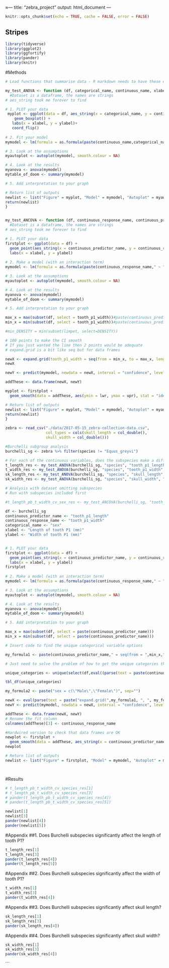 ≈---
title: "zebra_project"
output: html_document
---

```r
knitr::opts_chunk$set(echo = TRUE, cache = FALSE, error = FALSE)
```

## Stripes

```r
library(tidyverse)
library(ggplot2)
library(ggfortify)
library(pander)
library(knitr)
```

#Methods


```r
# Load functions that summarise data - R markdown needs to have these up front

my_test_ANOVA <- function (df, categorical_name, continuous_name, xlabel, ylabel){
  #Dataset is a dataframe, the names are strings
# aes_string took me forever to find

# 1. PLOT your data
 myplot <- ggplot(data = df, aes_string(x = categorical_name, y = continuous_name)) +
    geom_boxplot() +
   labs(x = xlabel, y = ylabel)+
   coord_flip()
 
# 2. Fit your model
mymodel <- lm(formula = as.formula(paste(continuous_name,categorical_name,sep="~")), data = df)

# 3. Look at the assumptions
myautoplot <- autoplot(mymodel, smooth.colour = NA)

# 4. Look at the results
myanova <- anova(mymodel)
mytable_of_doom <- summary(mymodel)

# 5. Add interpretation to your graph

# Return list of outputs
newlist <- list("Figure" = myplot, "Model" = mymodel, "Autoplot" = myautoplot, "ANOVA" = myanova, "Coefficients" = mytable_of_doom)
return(newlist)
}


my_test_ANCOVA <- function (df, continuous_response_name, continuous_predictor_name, categorical_name, xlabel, ylabel){
  #Dataset is a dataframe, the names are strings
# aes_string took me forever to find

# 1. PLOT your data
firstplot <- ggplot(data = df) +
  geom_point(aes_string(x = continuous_predictor_name, y = continuous_response_name, color = categorical_name)) +
  labs(x = xlabel, y = ylabel)
 
# 2. Make a model (with an interaction term)
mymodel <- lm(formula = as.formula(paste(continuous_response_name," ~ ",continuous_predictor_name," * ",categorical_name,sep="")), data = df)

# 3. Look at the assumptions
myautoplot <- autoplot(mymodel, smooth.colour = NA)

# 4. Look at the results
myanova <- anova(mymodel)
mytable_of_doom <- summary(mymodel)

# 5. Add interpretation to your graph

max_x = max(subset(df, select = tooth_p1_width))#paste(continuous_predictor_name)))
min_x = min(subset(df, select = tooth_p1_width))#paste(continuous_predictor_name)))

#min_DENSITY = min(subset(limpet, select=DENSITY))

# 100 points to make the CI smooth
# If you just wanted the line then 2 points would be adequate
# expand.grid is a bit like seq but for data frames

newX <- expand.grid(tooth_p1_width = seq(from = min_x, to = max_x, length = 100), sex = c("Male","Female"))
newX

newY <- predict(mymodel, newdata = newX, interval = "confidence", level = 0.95)

addThese <- data.frame(newX, newY)

myplot <- firstplot +
  geom_smooth(data = addThese, aes(ymin = lwr, ymax = upr), stat = "identity")

# Return list of outputs
newlist <- list("Figure" = myplot, "Model" = mymodel, "Autoplot" = myautoplot, "ANOVA" = myanova, "Coeffs" = mytable_of_doom)
return(newlist)
}

```


```r
zebra <- read_csv("./data/2017-05-15_zebra-collection-data.csv",
                  col_types = cols(skull_length = col_double(),
                  skull_width = col_double()))

#Burchelli subgroup analysis
burchelli_sg <- zebra %>% filter(species != "Equus_greyvi")

# For each of the continuous variables, does the subspecies make a difference?
t_length_res <- my_test_ANOVA(burchelli_sg, "species", "tooth_p1_length", "Burchelli subspecies", "Length of tooth P1 (mm)")
t_width_res <- my_test_ANOVA(burchelli_sg, "species", "tooth_p1_width", "Burchelli subspecies", "Width of tooth P1 (mm)")
sk_length_res <- my_test_ANOVA(burchelli_sg, "species", "skull_length", "Burchelli subspecies", "Length of skull (mm)")
sk_width_res <- my_test_ANOVA(burchelli_sg, "species", "skull_width", "Burchelli subspecies", "Width of skull (mm)")

# Analysis with dataset omitting subspecies
# Run with subspecies included first

#t_length_pb_t_width_cv_sex_res <- my_test_ANCOVA(burchelli_sg, "tooth_p1_length", "tooth_p1_width", "sex", "Length of tooth P1 (mm)", "Width of tooth P1 (mm)")

df <- burchelli_sg
continuous_predictor_name <- "tooth_p1_length"
continuous_response_name <- "tooth_p1_width"
categorical_name <- "sex"
xlabel <- "Length of tooth P1 (mm)"
ylabel <- "Width of tooth P1 (mm)"


# 1. PLOT your data
firstplot <- ggplot(data = df) +
  geom_point(aes_string(x = continuous_predictor_name, y = continuous_response_name, color = categorical_name)) +
  labs(x = xlabel, y = ylabel)
firstplot
 
# 2. Make a model (with an interaction term)
mymodel <- lm(formula = as.formula(paste(continuous_response_name," ~ ",continuous_predictor_name," * ",categorical_name,sep="")), data = df)

# 3. Look at the assumptions
myautoplot <- autoplot(mymodel, smooth.colour = NA)

# 4. Look at the results
myanova <- anova(mymodel)
mytable_of_doom <- summary(mymodel)

# 5. Add interpretation to your graph

max_x = max(subset(df, select = paste(continuous_predictor_name)))
min_x = min(subset(df, select = paste(continuous_predictor_name)))

# Insert code to find the unique categorical variable options

my_formula1 <- paste(continuous_predictor_name," = seq(from = ",min_x,", to = ",max_x,", length = 100)",sep="")

# Just need to solve the problem of how to get the umique categories then I'm done

unique_categories <- unique(select(df,eval((parse(text = paste(continuous_predictor_name))))))

tbl_df(unique_categories)

my_formula2 <- paste("sex = c(\"Male\",\"Female\")", sep="")

newX <- eval(parse(text = paste("expand.grid(",my_formula1, ", ", my_formula2, ")"))) 
newY <- predict(mymodel, newdata = newX, interval = "confidence", level = 0.95)

addThese <- data.frame(newX, newY)
# Rename the fit column
colnames(addThese)[3] <- continuous_response_name

#Hardwired version to check that data frames are OK
newplot <- firstplot +
  geom_smooth(data = addThese, aes_string(x = continuous_predictor_name, y = continuous_response_name, ymin = "lwr", ymax = "upr", color = categorical_name), stat = "identity")
newplot

# Return list of outputs
newlist <- list("Figure" = firstplot, "Model" = mymodel, "Autoplot" = myautoplot, "ANOVA" = myanova, "Coeffs" = mytable_of_doom)




```

#Results
```r
# t_length_pb_t_width_cv_species_res[1]
# t_length_pb_t_width_cv_species_res[3]
# pander(t_length_pb_t_width_cv_species_res[4])
# pander(t_length_pb_t_width_cv_species_res[5])

newlist[1]
newlist[3]
pander(newlist[4])
pander(newlist[5])


```

#Appendix
##1. Does Burchelli subspecies significantly affect the length of tooth P1?

```r
t_length_res[1]
t_length_res[3]
pander(t_length_res[4])
pander(t_length_res[5])
```

#Appendix
##2. Does Burchelli subspecies significantly affect the width of tooth P1?

```r
t_width_res[1]
t_width_res[3]
pander(t_width_res[4])
```

#Appendix
##3. Does Burchelli subspecies significantly affect skull length?

```r
sk_length_res[1]
sk_length_res[3]
pander(sk_length_res[4])
```

#Appendix
##4. Does Burchelli subspecies significantly affect skull width?

```r
sk_width_res[1]
sk_width_res[3]
pander(sk_width_res[4])
```

```


